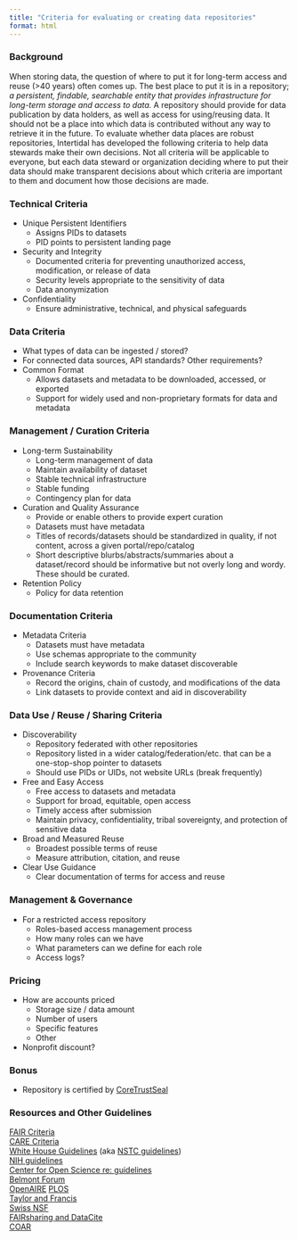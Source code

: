```yaml
---
title: "Criteria for evaluating or creating data repositories"
format: html
---
```


### Background

When storing data, the question of where to put it for long-term access and reuse (\>40 years) often comes up. The best place to put it is in a repository; *a persistent, findable, searchable entity that provides infrastructure for long-term storage and access to data.* A repository should provide for data publication by data holders, as well as access for using/reusing data. It should not be a place into which data is contributed without any way to retrieve it in the future. To evaluate whether data places are robust repositories, Intertidal has developed the following criteria to help data stewards make their own decisions. Not all criteria will be applicable to everyone, but each data steward or organization deciding where to put their data should make transparent decisions about which criteria are important to them and document how those decisions are made.

### Technical Criteria

-   Unique Persistent Identifiers
    -   Assigns PIDs to datasets
    -   PID points to persistent landing page
-   Security and Integrity
    -   Documented criteria for preventing unauthorized access, modification, or release of data
    -   Security levels appropriate to the sensitivity of data
    -   Data anonymization
-   Confidentiality
    -   Ensure administrative, technical, and physical safeguards

### Data Criteria

-   What types of data can be ingested / stored?
-   For connected data sources, API standards? Other requirements?
-   Common Format
    -   Allows datasets and metadata to be downloaded, accessed, or exported
    -   Support for widely used and non-proprietary formats for data and metadata

### Management / Curation Criteria

-   Long-term Sustainability
    -   Long-term management of data
    -   Maintain availability of dataset
    -   Stable technical infrastructure
    -   Stable funding
    -   Contingency plan for data
-   Curation and Quality Assurance
    -   Provide or enable others to provide expert curation
    -   Datasets must have metadata
    -   Titles of records/datasets should be standardized in quality, if not content, across a given portal/repo/catalog
    -   Short descriptive blurbs/abstracts/summaries about a dataset/record should be informative but not overly long and wordy. These should be curated.
-   Retention Policy
    -   Policy for data retention

### Documentation Criteria

-   Metadata Criteria
    -   Datasets must have metadata
    -   Use schemas appropriate to the community
    -   Include search keywords to make dataset discoverable
-   Provenance Criteria
    -   Record the origins, chain of custody, and modifications of the data
    -   Link datasets to provide context and aid in discoverability

### Data Use / Reuse / Sharing Criteria

-   Discoverability
    -   Repository federated with other repositories
    -   Repository listed in a wider catalog/federation/etc. that can be a one-stop-shop pointer to datasets
    -   Should use PIDs or UIDs, not website URLs (break frequently)
-   Free and Easy Access
    -   Free access to datasets and metadata
    -   Support for broad, equitable, open access
    -   Timely access after submission
    -   Maintain privacy, confidentiality, tribal sovereignty, and protection of sensitive data
-   Broad and Measured Reuse
    -   Broadest possible terms of reuse
    -   Measure attribution, citation, and reuse
-   Clear Use Guidance
    -   Clear documentation of terms for access and reuse

### Management & Governance

-   For a restricted access repository
    -   Roles-based access management process
    -   How many roles can we have
    -   What parameters can we define for each role
    -   Access logs?

### Pricing

-   How are accounts priced
    -   Storage size / data amount
    -   Number of users
    -   Specific features
    -   Other
-   Nonprofit discount?

### Bonus

-   Repository is certified by [CoreTrustSeal](https://www.coretrustseal.org/)

### Resources and Other Guidelines

[FAIR Criteria](https://www.nature.com/articles/sdata201618)  
[CARE Criteria](https://atlanticdatastream.ca/en/article/fair-and-care-data-principles)  
[White House Guidelines](https://bidenwhitehouse.archives.gov/wp-content/uploads/2022/05/05-2022-Desirable-Characteristics-of-Data-Repositories.pdf) (aka [NSTC guidelines](https://bidenwhitehouse.archives.gov/wp-content/uploads/2022/05/05-2022-Desirable-Characteristics-of-Data-Repositories.pdf))   
[NIH guidelines](https://sharing.nih.gov/data-management-and-sharing-policy/sharing-scientific-data/selecting-a-data-repository#desirable-characteristics-for-all-data-repositories)   
[Center for Open Science re: guidelines](https://www.cos.io/blog/how-osf-meets-desirable-characteristics-for-data-repositories)  
[Belmont Forum](https://www.belmontforum.org/data)   
[OpenAIRE](https://www.openaire.eu/opendatapilot-repository-select-data-repository) [PLOS](https://everyone.plos.org/2018/03/01/criteria-for-recommended-data-repositories/)  
[Taylor and Francis](https://authorservices.taylorandfrancis.com/data-sharing/#)  
[Swiss NSF](https://www.snf.ch/en/WtezJ6qxuTRnSYgF/topic/open-research-data-which-data-repositories-can-be-used)  
[FAIRsharing and DataCite](https://osf.io/m2bce)  
[COAR](https://www.coar-repositories.org/news-updates/joint-position-statement-on-data-repository-selection-criteria-that-matter/)
